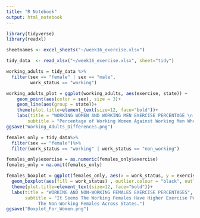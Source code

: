 ---
title: "R Notebook"
output: html_notebook
---


```{r Packages, include = FALSE}
library(tidyverse)
library(readxl)

sheetnames <- excel_sheets("~/week16_exercise.xlsx")

tidy_data  <- read_xlsx("~/week16_exercise.xlsx", sheet="tidy")
```

```{r WORKING ADULTS ONLY}
working_adults = tidy_data %>%
  filter(sex == "female" | sex == "male",
         work_status == "working")

working_adults_plot = ggplot(working_adults, aes(exercise, state)) +
    geom_point(aes(color = sex), size = 3)+
    geom_line(aes(group = state))+
    theme(plot.title=element_text(size=12, face="bold"))+
    labs(title = "WORKING WOMEN AND WORKING MEN EXERCISE PERCENTAGE \n IN THE US.",
        subtitle = "Percentage of Working Women Against Working Men Who Met The 2008                     \nFederal Guidelines for Both Aerobic and Muscle Strengthening                        \nActivities According to States" )
ggsave("Working_Adults_Differences.png")
```

```{r FEMALES EXCLUSIVELY}
females_only = tidy_data%>%
  filter(sex == "female")%>%
  filter(work_status == "working" | work_status == "non_working")

females_only$exercise = as.numeric(females_only$exercise)
females_only = na.omit(females_only)

females_boxplot = ggplot(females_only, aes(x = work_status, y = exercise))+
  geom_boxplot(aes(fill = work_status) , outlier.colour = "black", outlier.shape = 10, outlier.size = 2)+
  theme(plot.title=element_text(size=12, face="bold"))+
  labs(title = "WORKING AND NON-WORKING FEMALES EXERCISE PERCENTAGES",
       subtitle = "It Seems The Working Females Have Higher Exercise Percentages Than
            The Non-Working Females Across States.")
ggsave("Boxplot_For_Women.png")
```

